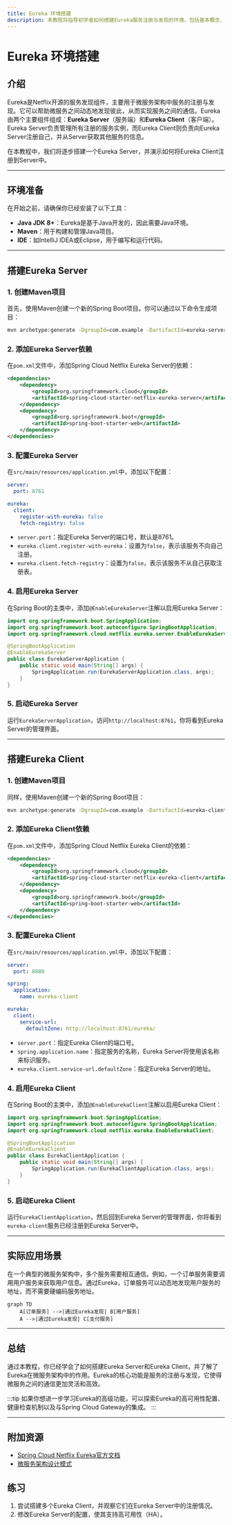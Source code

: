 ```yaml
---
title: Eureka 环境搭建
description: 本教程将指导初学者如何搭建Eureka服务注册与发现的环境，包括基本概念、步骤和实际应用场景。
---
```


# Eureka 环境搭建

## 介绍

Eureka是Netflix开源的服务发现组件，主要用于微服务架构中服务的注册与发现。它可以帮助微服务之间动态地发现彼此，从而实现服务之间的通信。Eureka由两个主要组件组成：**Eureka Server**（服务端）和**Eureka Client**（客户端）。Eureka Server负责管理所有注册的服务实例，而Eureka Client则负责向Eureka Server注册自己，并从Server获取其他服务的信息。

在本教程中，我们将逐步搭建一个Eureka Server，并演示如何将Eureka Client注册到Server中。

---

## 环境准备

在开始之前，请确保你已经安装了以下工具：

- **Java JDK 8+**：Eureka是基于Java开发的，因此需要Java环境。
- **Maven**：用于构建和管理Java项目。
- **IDE**：如IntelliJ IDEA或Eclipse，用于编写和运行代码。

---

## 搭建Eureka Server

### 1. 创建Maven项目

首先，使用Maven创建一个新的Spring Boot项目。你可以通过以下命令生成项目：

```bash
mvn archetype:generate -DgroupId=com.example -DartifactId=eureka-server -DarchetypeArtifactId=maven-archetype-quickstart -DinteractiveMode=false
```

### 2. 添加Eureka Server依赖

在`pom.xml`文件中，添加Spring Cloud Netflix Eureka Server的依赖：

```xml
<dependencies>
    <dependency>
        <groupId>org.springframework.cloud</groupId>
        <artifactId>spring-cloud-starter-netflix-eureka-server</artifactId>
    </dependency>
    <dependency>
        <groupId>org.springframework.boot</groupId>
        <artifactId>spring-boot-starter-web</artifactId>
    </dependency>
</dependencies>
```

### 3. 配置Eureka Server

在`src/main/resources/application.yml`中，添加以下配置：

```yaml
server:
  port: 8761

eureka:
  client:
    register-with-eureka: false
    fetch-registry: false
```

- `server.port`：指定Eureka Server的端口号，默认是8761。
- `eureka.client.register-with-eureka`：设置为`false`，表示该服务不向自己注册。
- `eureka.client.fetch-registry`：设置为`false`，表示该服务不从自己获取注册表。

### 4. 启用Eureka Server

在Spring Boot的主类中，添加`@EnableEurekaServer`注解以启用Eureka Server：

```java
import org.springframework.boot.SpringApplication;
import org.springframework.boot.autoconfigure.SpringBootApplication;
import org.springframework.cloud.netflix.eureka.server.EnableEurekaServer;

@SpringBootApplication
@EnableEurekaServer
public class EurekaServerApplication {
    public static void main(String[] args) {
        SpringApplication.run(EurekaServerApplication.class, args);
    }
}
```

### 5. 启动Eureka Server

运行`EurekaServerApplication`，访问`http://localhost:8761`，你将看到Eureka Server的管理界面。

---

## 搭建Eureka Client

### 1. 创建Maven项目

同样，使用Maven创建一个新的Spring Boot项目：

```bash
mvn archetype:generate -DgroupId=com.example -DartifactId=eureka-client -DarchetypeArtifactId=maven-archetype-quickstart -DinteractiveMode=false
```

### 2. 添加Eureka Client依赖

在`pom.xml`文件中，添加Spring Cloud Netflix Eureka Client的依赖：

```xml
<dependencies>
    <dependency>
        <groupId>org.springframework.cloud</groupId>
        <artifactId>spring-cloud-starter-netflix-eureka-client</artifactId>
    </dependency>
    <dependency>
        <groupId>org.springframework.boot</groupId>
        <artifactId>spring-boot-starter-web</artifactId>
    </dependency>
</dependencies>
```

### 3. 配置Eureka Client

在`src/main/resources/application.yml`中，添加以下配置：

```yaml
server:
  port: 8080

spring:
  application:
    name: eureka-client

eureka:
  client:
    service-url:
      defaultZone: http://localhost:8761/eureka/
```

- `server.port`：指定Eureka Client的端口号。
- `spring.application.name`：指定服务的名称，Eureka Server将使用该名称来标识服务。
- `eureka.client.service-url.defaultZone`：指定Eureka Server的地址。

### 4. 启用Eureka Client

在Spring Boot的主类中，添加`@EnableEurekaClient`注解以启用Eureka Client：

```java
import org.springframework.boot.SpringApplication;
import org.springframework.boot.autoconfigure.SpringBootApplication;
import org.springframework.cloud.netflix.eureka.EnableEurekaClient;

@SpringBootApplication
@EnableEurekaClient
public class EurekaClientApplication {
    public static void main(String[] args) {
        SpringApplication.run(EurekaClientApplication.class, args);
    }
}
```

### 5. 启动Eureka Client

运行`EurekaClientApplication`，然后回到Eureka Server的管理界面，你将看到`eureka-client`服务已经注册到Eureka Server中。

---

## 实际应用场景

在一个典型的微服务架构中，多个服务需要相互通信。例如，一个订单服务需要调用用户服务来获取用户信息。通过Eureka，订单服务可以动态地发现用户服务的地址，而不需要硬编码服务地址。

```mermaid
graph TD
    A[订单服务] -->|通过Eureka发现| B[用户服务]
    A -->|通过Eureka发现| C[支付服务]
```

---

## 总结

通过本教程，你已经学会了如何搭建Eureka Server和Eureka Client，并了解了Eureka在微服务架构中的作用。Eureka的核心功能是服务的注册与发现，它使得微服务之间的通信更加灵活和高效。

:::tip
如果你想进一步学习Eureka的高级功能，可以探索Eureka的高可用性配置、健康检查机制以及与Spring Cloud Gateway的集成。
:::

---

## 附加资源

- [Spring Cloud Netflix Eureka官方文档](https://spring.io/projects/spring-cloud-netflix)
- [微服务架构设计模式](https://microservices.io/)

## 练习

1. 尝试搭建多个Eureka Client，并观察它们在Eureka Server中的注册情况。
2. 修改Eureka Server的配置，使其支持高可用性（HA）。